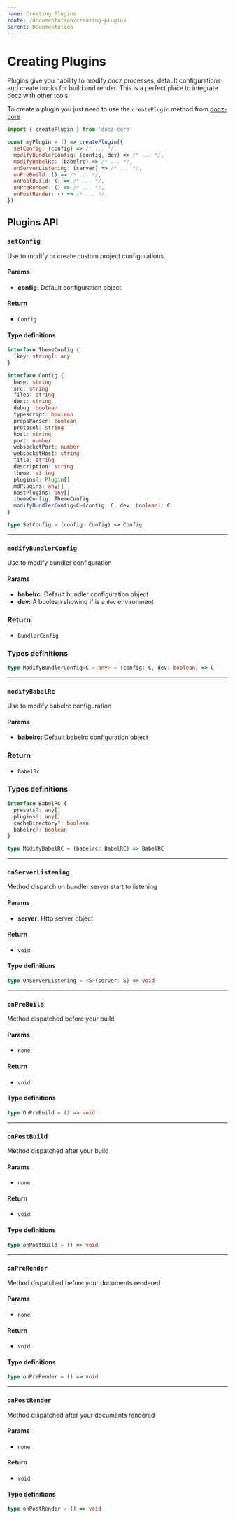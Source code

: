```yaml
---
name: Creating Plugins
route: /documentation/creating-plugins
parent: Documentation
---
```


# Creating Plugins

Plugins give you hability to modify docz processes, default configurations and create hooks for build and render. This is a perfect place to integrate docz with other tools.

To create a plugin you just need to use the `createPlugin` method from [docz-core](https://github.com/pedronauck/docz/tree/master/packages/docz-core)

```js
import { createPlugin } from 'docz-core'

const myPlugin = () => createPlugin({
  setConfig: (config) => /* ... */,
  modifyBundlerConfig: (config, dev) => /* ... */,
  modifyBabelRc: (babelrc) => /* ... */,
  onServerListening: (server) => /* ... */,
  onPreBuild: () => /* ... */,
  onPostBuild: () => /* ... */,
  onPreRender: () => /* ... */,
  onPostRender: () => /* ... */,
})
```

## Plugins API

### `setConfig`

Use to modify or create custom project configurations.

#### Params

- **config:** Default configuration object

#### Return

- `Config`

#### Type definitions

```ts
interface ThemeConfig {
  [key: string]: any
}

interface Config {
  base: string
  src: string
  files: string
  dest: string
  debug: boolean
  typescript: boolean
  propsParser: boolean
  protocol: string
  host: string
  port: number
  websocketPort: number
  websocketHost: string
  title: string
  description: string
  theme: string
  plugins?: Plugin[]
  mdPlugins: any[]
  hastPlugins: any[]
  themeConfig: ThemeConfig
  modifyBundlerConfig<C>(config: C, dev: boolean): C
}

type SetConfig = (config: Config) => Config
```

---

### `modifyBundlerConfig`

Use to modify bundler configuration

#### Params

- **babelrc:** Default bundler configuration object
- **dev:** A boolean showing if is a `dev` environment

### Return

- `BundlerConfig`

### Types definitions

```ts
type ModifyBundlerConfig<C = any> = (config: C, dev: boolean) => C
```

---

### `modifyBabelRc`

Use to modify babelrc configuration

#### Params

- **babelrc:** Default babelrc configuration object

### Return

- `BabelRc`

### Types definitions

```ts
interface BabelRC {
  presets?: any[]
  plugins?: any[]
  cacheDirectory?: boolean
  babelrc?: boolean
}

type ModifyBabelRC = (babelrc: BabelRC) => BabelRC
```

---

### `onServerListening`

Method dispatch on bundler server start to listening

#### Params

- **server:** Http server object

#### Return

- `void`

#### Type definitions

```ts
type OnServerListening = <S>(server: S) => void
```

---

### `onPreBuild`

Method dispatched before your build

#### Params

- `none`

#### Return

- `void`

#### Type definitions

```ts
type OnPreBuild = () => void
```

---

### `onPostBuild`

Method dispatched after your build

#### Params

- `none`

#### Return

- `void`

#### Type definitions

```ts
type onPostBuild = () => void
```

---

### `onPreRender`

Method dispatched before your documents rendered

#### Params

- `none`

#### Return

- `void`

#### Type definitions

```ts
type onPreRender = () => void
```

---

### `onPostRender`

Method dispatched after your documents rendered

#### Params

- `none`

#### Return

- `void`

#### Type definitions

```ts
type onPostRender = () => void
```
